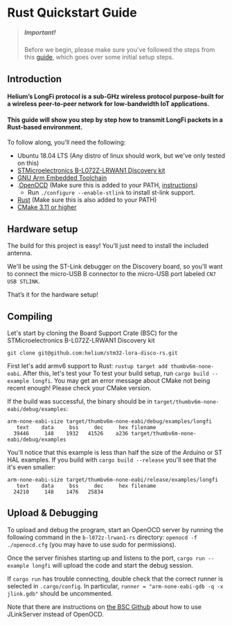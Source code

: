 
# Rust Quickstart Guide 

> ##### Important!  
> Before we begin, please make sure you've followed the steps from this [guide](/quickstart), which goes over some initial setup steps. 

## Introduction

#### Helium’s LongFi protocol is a sub-GHz wireless protocol purpose-built for a wireless peer-to-peer network for low-bandwidth IoT applications.

#### This guide will show you step by step how to transmit LongFi packets in a Rust-based environment.

To follow along, you'll need the following:
* Ubuntu 18.04 LTS (Any distro of linux should work, but we've only tested on this)
* <a href="https://www.st.com/en/evaluation-tools/b-l072z-lrwan1.html" target="_blank">STMicroelectronics B-L072Z-LRWAN1 Discovery kit</a>
* <a href="https://developer.arm.com/tools-and-software/open-source-software/developer-tools/gnu-toolchain/gnu-rm/downloads" target="_blank">GNU Arm Embedded Toolchain</a>  
* .<a href="https://github.com/ntfreak/openocd" target="_blank">OpenOCD</a> (Make sure this is added to your PATH, <a href="https://linuxize.com/post/how-to-add-directory-to-path-in-linux/" target="_blank">instructions</a>)
  * Run `./configure --enable-stlink` to install st-link support.
* <a href="https://www.rust-lang.org/tools/install" target="_blank">Rust</a> (Make sure this is also added to your PATH)
* <a href="https://cmake.org/install/" target="_blank">CMake 3.11 or higher</a>

## Hardware setup

The build for this project is easy! You’ll just need to install the included antenna.  
 
We'll be using the ST-Link debugger on the Discovery board, so you'll want to connect the micro-USB B connector to the micro-USB port labeled `CN7 USB STLINK`.
 
That’s it for the hardware setup! 

## Compiling  

Let's start by cloning the Board Support Crate (BSC) for the STMicroelectronics B-L072Z-LRWAN1 Discovery kit
```
git clone git@github.com:helium/stm32-lora-disco-rs.git
```

First let's add armv6 support to Rust: `rustup target add thumbv6m-none-eabi`. After this, let's test your 
To test your build setup, run `cargo build --example longfi`. You may get an error message about CMake not being recent enough! Please check your CMake version.

If the build was successful, the binary should be in `target/thumbv6m-none-eabi/debug/examples`:

```
arm-none-eabi-size target/thumbv6m-none-eabi/debug/examples/longfi
   text    data     bss     dec     hex filename
  39446     148    1932   41526    a236 target/thumbv6m-none-eabi/debug/examples

```

You'll notice that this example is less than half the size of the Arduino or ST HAL examples. If you build with `cargo build --release` you'll see that the it's even smaller:

```
arm-none-eabi-size target/thumbv6m-none-eabi/release/examples/longfi
   text    data     bss     dec     hex filename
  24210     148    1476   25834 
```


## Upload & Debugging

To upload and debug the program, start an OpenOCD server by running the following command in the `b-l072z-lrwan1-rs` directory:
`openocd -f ./openocd.cfg` (you may have to use sudo for permissions).

Once the server finishes starting up and listens to the port, `cargo run --example longfi` will upload the code and start the debug session.

If `cargo run` has trouble connecting, double check that the correct runner is selected in `.cargo/config`. In particular, `runner = "arm-none-eabi-gdb -q -x jlink.gdb"` should be uncommented.

Note that there are instructions on [the BSC Github](https://github.com/lthiery/b-l072z-lrwan1-rs) about how to use JLinkServer instead of OpenOCD.
